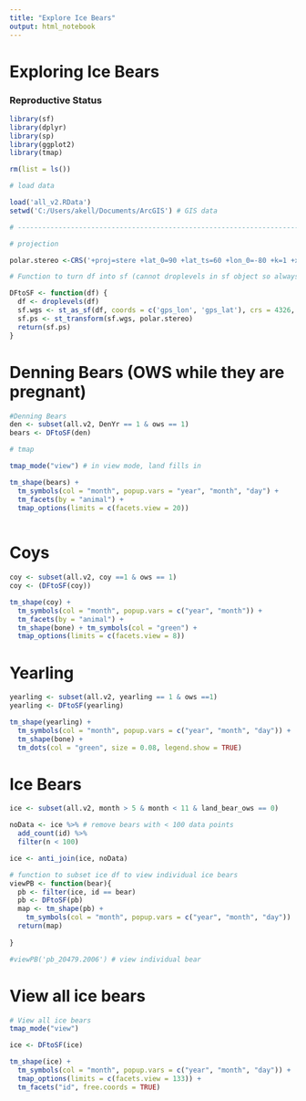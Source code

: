```yaml
---
title: "Explore Ice Bears"
output: html_notebook
---
```


# Exploring Ice Bears

### Reproductive Status

```r
library(sf)
library(dplyr)
library(sp)
library(ggplot2)
library(tmap)

rm(list = ls())

# load data

load('all_v2.RData')
setwd('C:/Users/akell/Documents/ArcGIS') # GIS data

# ------------------------------------------------------------------------------------- #

# projection

polar.stereo <-CRS('+proj=stere +lat_0=90 +lat_ts=60 +lon_0=-80 +k=1 +x_0=0 +y_0=0 +ellps=WGS84 +units=m + datum=WGS84 +no_defs +towgs84=0,0,0') 

# Function to turn df into sf (cannot droplevels in sf object so always need to start w df)

DFtoSF <- function(df) {
  df <- droplevels(df)
  sf.wgs <- st_as_sf(df, coords = c('gps_lon', 'gps_lat'), crs = 4326, dim = 'XY')
  sf.ps <- st_transform(sf.wgs, polar.stereo)
  return(sf.ps)
}
```

# Denning Bears (OWS while they are pregnant)

```r
#Denning Bears
den <- subset(all.v2, DenYr == 1 & ows == 1)
bears <- DFtoSF(den)

# tmap

tmap_mode("view") # in view mode, land fills in

tm_shape(bears) +
  tm_symbols(col = "month", popup.vars = "year", "month", "day") +
  tm_facets(by = "animal") +
  tmap_options(limits = c(facets.view = 20))
  
```

# Coys

```r

coy <- subset(all.v2, coy ==1 & ows == 1)
coy <- (DFtoSF(coy))

tm_shape(coy) +
  tm_symbols(col = "month", popup.vars = c("year", "month")) +
  tm_facets(by = "animal") +
  tm_shape(bone) + tm_symbols(col = "green") +
  tmap_options(limits = c(facets.view = 8))
```

# Yearling

```r
yearling <- subset(all.v2, yearling == 1 & ows ==1)
yearling <- DFtoSF(yearling)

tm_shape(yearling) +
  tm_symbols(col = "month", popup.vars = c("year", "month", "day")) +
  tm_shape(bone) +
  tm_dots(col = "green", size = 0.08, legend.show = TRUE)
```


# Ice Bears

```r

ice <- subset(all.v2, month > 5 & month < 11 & land_bear_ows == 0)

noData <- ice %>% # remove bears with < 100 data points
  add_count(id) %>%
  filter(n < 100)

ice <- anti_join(ice, noData)

# function to subset ice df to view individual ice bears
viewPB <- function(bear){ 
  pb <- filter(ice, id == bear)
  pb <- DFtoSF(pb)
  map <- tm_shape(pb) +
    tm_symbols(col = "month", popup.vars = c("year", "month", "day"))
  return(map)
  
}

#viewPB('pb_20479.2006') # view individual bear
```

# View all ice bears

```r
# View all ice bears
tmap_mode("view")

ice <- DFtoSF(ice)

tm_shape(ice) +
  tm_symbols(col = "month", popup.vars = c("year", "month", "day")) +
  tmap_options(limits = c(facets.view = 133)) +
  tm_facets("id", free.coords = TRUE)

```










